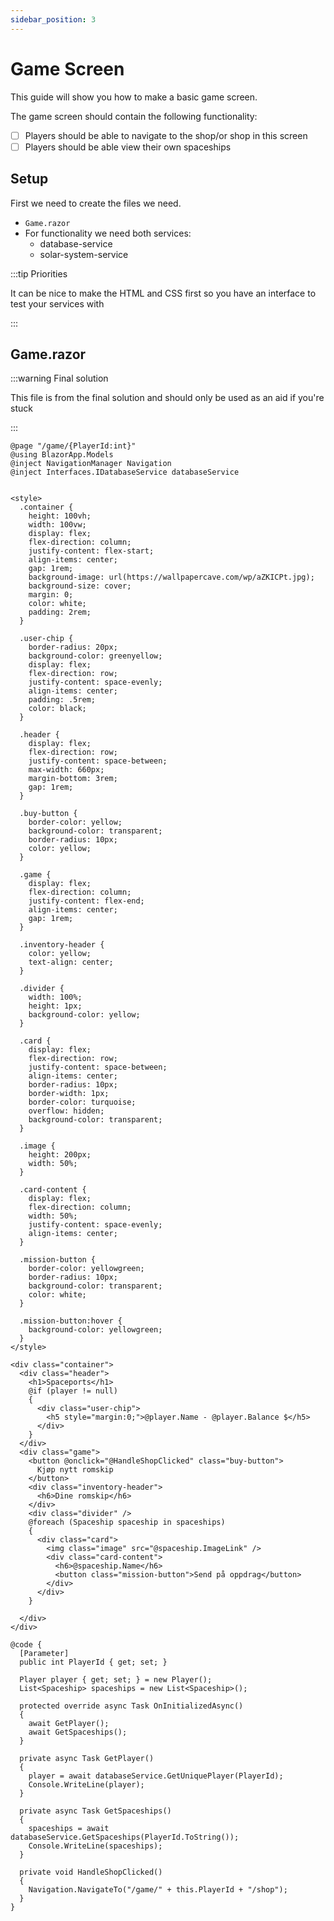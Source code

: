 ```yaml
---
sidebar_position: 3
---
```


# Game Screen

This guide will show you how to make a basic game screen.

The game screen should contain the following functionality:

- [ ] Players should be able to navigate to the shop/or shop in this screen
- [ ] Players should be able view their own spaceships

## Setup

First we need to create the files we need.

- `Game.razor`
- For functionality we need both services:
  - database-service
  - solar-system-service

:::tip Priorities

It can be nice to make the HTML and CSS first so you have an interface to test your services with

:::

## Game.razor

:::warning Final solution

This file is from the final solution and should only be used as an aid if you're stuck

:::

```razor title="./Pages/Game.cs"
@page "/game/{PlayerId:int}"
@using BlazorApp.Models
@inject NavigationManager Navigation
@inject Interfaces.IDatabaseService databaseService


<style>
  .container {
    height: 100vh;
    width: 100vw;
    display: flex;
    flex-direction: column;
    justify-content: flex-start;
    align-items: center;
    gap: 1rem;
    background-image: url(https://wallpapercave.com/wp/aZKICPt.jpg);
    background-size: cover;
    margin: 0;
    color: white;
    padding: 2rem;
  }

  .user-chip {
    border-radius: 20px;
    background-color: greenyellow;
    display: flex;
    flex-direction: row;
    justify-content: space-evenly;
    align-items: center;
    padding: .5rem;
    color: black;
  }

  .header {
    display: flex;
    flex-direction: row;
    justify-content: space-between;
    max-width: 660px;
    margin-bottom: 3rem;
    gap: 1rem;
  }

  .buy-button {
    border-color: yellow;
    background-color: transparent;
    border-radius: 10px;
    color: yellow;
  }

  .game {
    display: flex;
    flex-direction: column;
    justify-content: flex-end;
    align-items: center;
    gap: 1rem;
  }

  .inventory-header {
    color: yellow;
    text-align: center;
  }

  .divider {
    width: 100%;
    height: 1px;
    background-color: yellow;
  }

  .card {
    display: flex;
    flex-direction: row;
    justify-content: space-between;
    align-items: center;
    border-radius: 10px;
    border-width: 1px;
    border-color: turquoise;
    overflow: hidden;
    background-color: transparent;
  }

  .image {
    height: 200px;
    width: 50%;
  }

  .card-content {
    display: flex;
    flex-direction: column;
    width: 50%;
    justify-content: space-evenly;
    align-items: center;
  }

  .mission-button {
    border-color: yellowgreen;
    border-radius: 10px;
    background-color: transparent;
    color: white;
  }

  .mission-button:hover {
    background-color: yellowgreen;
  }
</style>

<div class="container">
  <div class="header">
    <h1>Spaceports</h1>
    @if (player != null)
    {
      <div class="user-chip">
        <h5 style="margin:0;">@player.Name - @player.Balance $</h5>
      </div>
    }
  </div>
  <div class="game">
    <button @onclick="@HandleShopClicked" class="buy-button">
      Kjøp nytt romskip
    </button>
    <div class="inventory-header">
      <h6>Dine romskip</h6>
    </div>
    <div class="divider" />
    @foreach (Spaceship spaceship in spaceships)
    {
      <div class="card">
        <img class="image" src="@spaceship.ImageLink" />
        <div class="card-content">
          <h6>@spaceship.Name</h6>
          <button class="mission-button">Send på oppdrag</button>
        </div>
      </div>
    }

  </div>
</div>

@code {
  [Parameter]
  public int PlayerId { get; set; }

  Player player { get; set; } = new Player();
  List<Spaceship> spaceships = new List<Spaceship>();

  protected override async Task OnInitializedAsync()
  {
    await GetPlayer();
    await GetSpaceships();
  }

  private async Task GetPlayer()
  {
    player = await databaseService.GetUniquePlayer(PlayerId);
    Console.WriteLine(player);
  }

  private async Task GetSpaceships()
  {
    spaceships = await databaseService.GetSpaceships(PlayerId.ToString());
    Console.WriteLine(spaceships);
  }

  private void HandleShopClicked()
  {
    Navigation.NavigateTo("/game/" + this.PlayerId + "/shop");
  }
}
```
